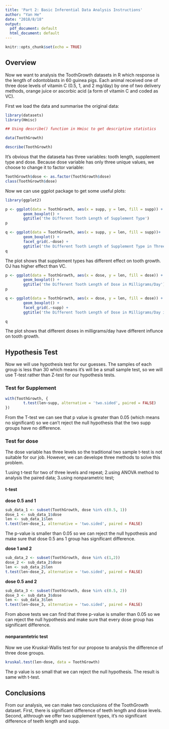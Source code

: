 ```yaml
---
title: 'Part 2: Basic Inferential Data Analysis Instructions'
author: "Yan He"
date: "2018/8/18"
output:
  pdf_document: default
  html_document: default
---
```


```r
knitr::opts_chunk$set(echo = TRUE)
```

## Overview

Now we want to analysis the ToothGrowth datasets in R which response is the length of odontoblasts in 60 guinea pigs. Each animal received one of three dose levels of vitamin C (0.5, 1, and 2 mg/day) by one of two delivery methods, orange juice or ascorbic acid (a form of vitamin C and coded as VC).

First we load the data and summarise the original data:

```r

library(datasets)
library(Hmisc)
```

```r
## Using describe() function in Hmisc to get descriptive statistics

data(ToothGrowth)

describe(ToothGrowth)

```

It's obvious that the dataseta has three variables: tooth length, supplement type and dose. Because dose variable has only three unique values, we choose to change it to factor variable:

```r
ToothGrowth$dose <- as.factor(ToothGrowth$dose)
class(ToothGrowth$dose)
```

Now we can use ggplot package to get some useful plots:

```r
library(ggplot2)

p <- ggplot(data = ToothGrowth, aes(x = supp, y = len, fill = supp)) + 
        geom_boxplot() + 
        ggtitle('the Different Tooth Length of Supplement Type')
p

q <- ggplot(data = ToothGrowth, aes(x = supp, y = len, fill = supp))+ 
        geom_boxplot() + 
        facet_grid(.~dose) + 
        ggtitle('the Different Tooth Length of Supplement Type in Three Dose Group')
q


```

The plot shows that supplement types has different effect on tooth growth. OJ has higher effect than VC.

```r
p <- ggplot(data = ToothGrowth, aes(x = dose, y = len, fill = dose)) + 
        geom_boxplot() + 
        ggtitle('the Different Tooth Length of Dose in Milligrams/Day')
p

q <- ggplot(data = ToothGrowth, aes(x = dose, y = len, fill = dose)) + 
        geom_boxplot() + 
        facet_grid(.~supp) + 
        ggtitle('the Different Tooth Length of Dose in Milligrams/Day in Two Supplement Group')

q
```

The plot shows that different doses in milligrams/day have different influnce on tooth growth.

## Hypothesis Test

Now we will use hypothesis test for our guesses. The samples of each group is less than 30 which means it's will be a small sample test, so we will use T-test rather than Z-test for our hypothesis tests.

### Test for Supplement 

```r
with(ToothGrowth, {
        t.test(len~supp, alternative = 'two.sided', paired = FALSE)
})
```

From the T-test we can see that  p value is greater than 0.05 (which means no significant) so we can't reject the null hypothesis that the two supp groups have no difference.

### Test for dose
The dose variable has three levels so the traditional two sample t-test is not suitable for our job. However, we can develope three methods to solve this problem.

1.using t-test for two of three levels and repeat;
2.using ANOVA method to analysis the paired data;
3.using nonparametric test;

#### t-test

**dose 0.5 and 1**

```r
sub_data_1 <- subset(ToothGrowth, dose %in% c(0.5, 1))
dose_1 <- sub_data_1$dose
len <- sub_data_1$len
t.test(len~dose_1, alternative = 'two.sided', paired = FALSE)
```

The p-value is smaller than 0.05 so we can reject the null hypothesis and make sure that dose 0.5 ans 1 group has significant difference.

**dose 1 and 2**

```r
sub_data_2 <- subset(ToothGrowth, dose %in% c(1,2))
dose_2 <- sub_data_2$dose
len <- sub_data_2$len
t.test(len~dose_2, alternative = 'two.sided', paired = FALSE)
```

**dose 0.5 and 2**

```r
sub_data_3 <- subset(ToothGrowth, dose %in% c(0.5, 2))
dose_3 <- sub_data_3$dose
len <- sub_data_3$len
t.test(len~dose_3, alternative = 'two.sided', paired = FALSE)
```

From above tests we can find that three p-value is smaller than 0.05 so we can reject the null hypothesis and make sure that every dose group has significant difference.

#### nonparamtetric test
Now we use Kruskal-Wallis test for our propose to analysis the difference of three dose groups.
```r
kruskal.test(len~dose, data = ToothGrowth)
```

The p value is so small that we can reject the null hypothesis. The result is same with t-test.

## Conclusions

From our analysis, we can make two conclusions of the ToothGrowth dataset. First, there is significant difference of teeth length and dose levels. Second, althrough we offer two supplement types, it's no significant difference of teeth length and supp.